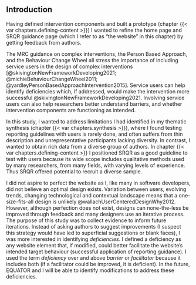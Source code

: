 ## Introduction

Having defined intervention components and built a prototype (chapter {{< var chapters.defining-content >}}) I wanted to refine the home page and SRQR guidance page (which I refer to as "the website" in this chapter) by getting feedback from authors. 

The MRC guidance on complex interventions, the Person Based Approach, and the Behaviour Change Wheel all stress the importance of including service users in the design of complex interventions [@skivingtonNewFrameworkDeveloping2021; @michieBehaviourChangeWheel2011; @yardleyPersonBasedApproachIntervention2015]. Service users can help identify deficiencies which, if addressed, would make the intervention more successful @skivingtonNewFrameworkDeveloping2021. Involving service users can also help researchers better understand barriers, and whether intervention components are functioning as intended.

In this study, I wanted to address limitations I had identified in my thematic synthesis (chapter {{< var chapters.synthesis >}}), where I found testing reporting guidelines with users is rarely done, and often suffers from thin description and unrepresentative participants lacking diversity. In contrast, I wanted to obtain rich data from a diverse group of authors. In chapter {{< var chapters.defining-content >}} I positioned SRQR as a good guideline to test with users because its wide scope includes qualitative methods used by many researchers, from many fields, with varying levels of experience. Thus SRQR offered potential to recruit a diverse sample.

I did not aspire to perfect the website as I, like many in software developers, did not believe an optimal design exists. Variation between users, evolving trends, changing technological and contextual landscape means that a one-size-fits-all design is unlikely @wallachUserCenteredDesignWhy2012. However, although perfection does not exist, designs can none-the-less be improved through feedback and many designers use an iterative process. The purpose of this study was to collect evidence to inform future iterations. Instead of asking authors to suggest improvements (I suspect this strategy would have led to superficial suggestions or blank faces), I was more interested in identifying _deficiencies_. I defined a deficiency as any website element that, if modified, could better facilitate the website's intended target behaviour (successful application of reporting guidance). I used the term _deficiency_ over and above _barrier_ or _facilitator_ because it includes both (if a facilitator could be improved, it is deficient). In the future, EQUATOR and I will be able to identify modifications to address these deficiencies.
